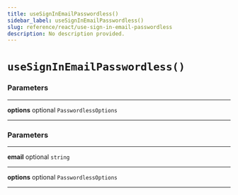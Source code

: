 ```yaml
---
title: useSignInEmailPasswordless()
sidebar_label: useSignInEmailPasswordless()
slug: reference/react/use-sign-in-email-passwordless
description: No description provided.
---
```


# `useSignInEmailPasswordless()`

### Parameters

---

**<span className="parameter-name">options</span>** <span className="optional-status">optional</span> `PasswordlessOptions`

---

### Parameters

---

**<span className="parameter-name">email</span>** <span className="optional-status">optional</span> `string`

---

**<span className="parameter-name">options</span>** <span className="optional-status">optional</span> `PasswordlessOptions`

---
